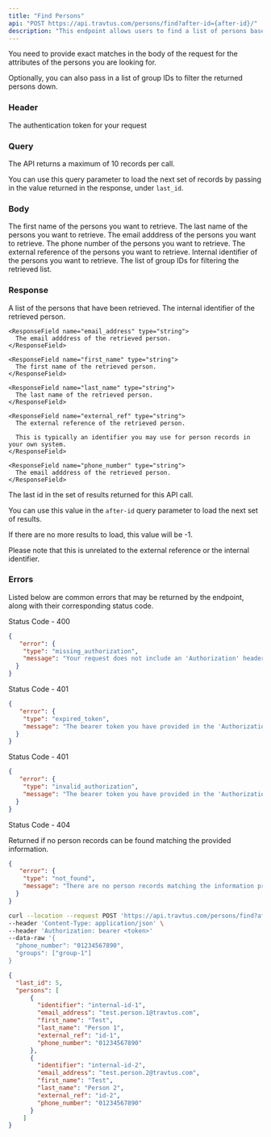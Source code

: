 ```yaml
---
title: "Find Persons"
api: "POST https://api.travtus.com/persons/find?after-id={after-id}/"
description: "This endpoint allows users to find a list of persons based on multiple person attributes."
---
```


You need to provide exact matches in the body of the request for the attributes of the persons you are looking for.

Optionally, you can also pass in a list of group IDs to filter the returned persons down.

### Header

<ParamField header="Authorization" type="string" default="none" required>
  The authentication token for your request
</ParamField>

### Query

<ParamField query="after-id" type="string" default="1">
  The API returns a maximum of 10 records per call.
  
  You can use this query parameter to load the next set of records by passing in the value returned in the response, under `last_id`.
</ParamField>

### Body

<ParamField body="first_name" type="string" default="none">
  The first name of the persons you want to retrieve.
</ParamField>

<ParamField body="last_name" type="string" default="none">
  The last name of the persons you want to retrieve.
</ParamField>

<ParamField body="email_address" type="string" default="none">
  The email adddress of the persons you want to retrieve.
</ParamField>

<ParamField body="phone_number" type="string" default="none">
  The phone number of the persons you want to retrieve.
</ParamField>

<ParamField body="external_ref" type="string" default="none">
  The external reference of the persons you want to retrieve.
</ParamField>

<ParamField body="identifier" type="string" default="none">
  Internal identifier of the persons you want to retrieve.
</ParamField>

<ParamField body="groups" type="[string]" default="none" required>
  The list of group IDs for filtering the retrieved list.
</ParamField>

### Response

<ResponseField name="persons" type="string">
  A list of the persons that have been retrieved.
  <Expandable title="properties">
    <ResponseField name="identifier" type="string" default="none">
      The internal identifier of the retrieved person.
    </ResponseField>

    <ResponseField name="email_address" type="string">
      The email adddress of the retrieved person.
    </ResponseField>

    <ResponseField name="first_name" type="string">
      The first name of the retrieved person.
    </ResponseField>

    <ResponseField name="last_name" type="string">
      The last name of the retrieved person.
    </ResponseField>

    <ResponseField name="external_ref" type="string">
      The external reference of the retrieved person.

      This is typically an identifier you may use for person records in your own system.
    </ResponseField>

    <ResponseField name="phone_number" type="string">
      The email adddress of the retrieved person.
    </ResponseField>
  </Expandable>
</ResponseField>
<ResponseField name="last_id" type="integer">
  The last id in the set of results returned for this API call.

  You can use this value in the `after-id` query parameter to load the next set of results.

  If there are no more results to load, this value will be -1.

  Please note that this is unrelated to the external reference or the internal identifier.
</ResponseField>

### Errors

Listed below are common errors that may be returned by the endpoint, along with their corresponding status code.

Status Code - 400
```json Missing Authorization header
{
   "error": {
    "type": "missing_authorization",
    "message": "Your request does not include an 'Authorization' header with a bearer token for your account."
  }
}
```

Status Code - 401
```json Expired Authorization header bearer token value
{
   "error": {
    "type": "expired_token",
    "message": "The bearer token you have provided in the 'Authorization' header has expired. Please obtain a new one."
  }
}
```

Status Code - 401
```json Invalid Authorization header bearer token value
{
   "error": {
    "type": "invalid_authorization",
    "message": "The bearer token you have provided in the 'Authorization' header is invalid."
  }
}
```

Status Code - 404

Returned if no person records can be found matching the provided information.
```json No person records found for the provided parameters
{
   "error": {
    "type": "not_found",
    "message": "There are no person records matching the information provided."
  }
}
```

<RequestExample>

```bash Example Request
curl --location --request POST 'https://api.travtus.com/persons/find?after-id=1/' \
--header 'Content-Type: application/json' \
--header 'Authorization: bearer <token>'
--data-raw '{
  "phone_number": "01234567890",
  "groups": ["group-1"]
}
```

</RequestExample>

<ResponseExample>

```json Response
{
  "last_id": 5,
  "persons": [
      {
        "identifier": "internal-id-1",
        "email_address": "test.person.1@travtus.com",
        "first_name": "Test",
        "last_name": "Person 1",
        "external_ref": "id-1",
        "phone_number": "01234567890"
      },
      {
        "identifier": "internal-id-2",
        "email_address": "test.person.2@travtus.com",
        "first_name": "Test",
        "last_name": "Person 2",
        "external_ref": "id-2",
        "phone_number": "01234567890"
      }
    ]
}
```

</ResponseExample>
